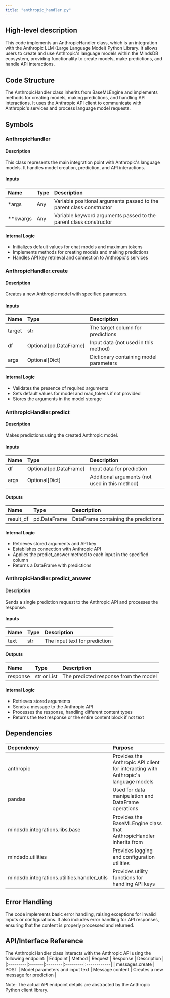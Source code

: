 ```yaml
---
title: "anthropic_handler.py"
---
```


## High-level description
This code implements an AnthropicHandler class, which is an integration with the Anthropic LLM (Large Language Model) Python Library. It allows users to create and use Anthropic's language models within the MindsDB ecosystem, providing functionality to create models, make predictions, and handle API interactions.

## Code Structure
The AnthropicHandler class inherits from BaseMLEngine and implements methods for creating models, making predictions, and handling API interactions. It uses the Anthropic API client to communicate with Anthropic's services and process language model requests.

## Symbols

### AnthropicHandler
#### Description
This class represents the main integration point with Anthropic's language models. It handles model creation, prediction, and API interactions.

#### Inputs
| Name | Type | Description |
|:-----|:-----|:------------|
| *args | Any | Variable positional arguments passed to the parent class constructor |
| **kwargs | Any | Variable keyword arguments passed to the parent class constructor |

#### Internal Logic
- Initializes default values for chat models and maximum tokens
- Implements methods for creating models and making predictions
- Handles API key retrieval and connection to Anthropic's services

### AnthropicHandler.create
#### Description
Creates a new Anthropic model with specified parameters.

#### Inputs
| Name | Type | Description |
|:-----|:-----|:------------|
| target | str | The target column for predictions |
| df | Optional[pd.DataFrame] | Input data (not used in this method) |
| args | Optional[Dict] | Dictionary containing model parameters |

#### Internal Logic
- Validates the presence of required arguments
- Sets default values for model and max_tokens if not provided
- Stores the arguments in the model storage

### AnthropicHandler.predict
#### Description
Makes predictions using the created Anthropic model.

#### Inputs
| Name | Type | Description |
|:-----|:-----|:------------|
| df | Optional[pd.DataFrame] | Input data for prediction |
| args | Optional[Dict] | Additional arguments (not used in this method) |

#### Outputs
| Name | Type | Description |
|:-----|:-----|:------------|
| result_df | pd.DataFrame | DataFrame containing the predictions |

#### Internal Logic
- Retrieves stored arguments and API key
- Establishes connection with Anthropic API
- Applies the predict_answer method to each input in the specified column
- Returns a DataFrame with predictions

### AnthropicHandler.predict_answer
#### Description
Sends a single prediction request to the Anthropic API and processes the response.

#### Inputs
| Name | Type | Description |
|:-----|:-----|:------------|
| text | str | The input text for prediction |

#### Outputs
| Name | Type | Description |
|:-----|:-----|:------------|
| response | str or List | The predicted response from the model |

#### Internal Logic
- Retrieves stored arguments
- Sends a message to the Anthropic API
- Processes the response, handling different content types
- Returns the text response or the entire content block if not text

## Dependencies
| Dependency | Purpose |
|:-----------|:--------|
| anthropic | Provides the Anthropic API client for interacting with Anthropic's language models |
| pandas | Used for data manipulation and DataFrame operations |
| mindsdb.integrations.libs.base | Provides the BaseMLEngine class that AnthropicHandler inherits from |
| mindsdb.utilities | Provides logging and configuration utilities |
| mindsdb.integrations.utilities.handler_utils | Provides utility functions for handling API keys |

## Error Handling
The code implements basic error handling, raising exceptions for invalid inputs or configurations. It also includes error handling for API responses, ensuring that the content is properly processed and returned.

## API/Interface Reference
The AnthropicHandler class interacts with the Anthropic API using the following endpoint:
| Endpoint | Method | Request | Response | Description |
|:---------|:-------|:--------|:---------|:------------|
| messages.create | POST | Model parameters and input text | Message content | Creates a new message for prediction |

Note: The actual API endpoint details are abstracted by the Anthropic Python client library.